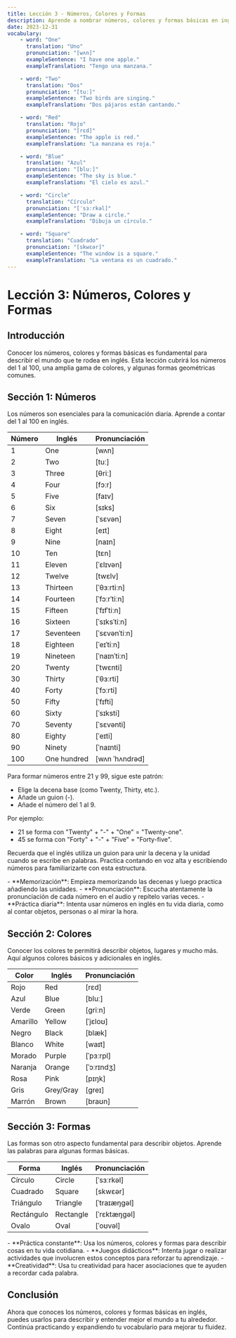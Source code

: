 ```yaml
---
title: Lección 3 - Números, Colores y Formas
description: Aprende a nombrar números, colores y formas básicas en inglés.
date: 2023-12-31
vocabulary:
    - word: "One"
      translation: "Uno"
      pronunciation: "[wʌn]"
      exampleSentence: "I have one apple."
      exampleTranslation: "Tengo una manzana."

    - word: "Two"
      translation: "Dos"
      pronunciation: "[tuː]"
      exampleSentence: "Two birds are singing."
      exampleTranslation: "Dos pájaros están cantando."

    - word: "Red"
      translation: "Rojo"
      pronunciation: "[rɛd]"
      exampleSentence: "The apple is red."
      exampleTranslation: "La manzana es roja."

    - word: "Blue"
      translation: "Azul"
      pronunciation: "[bluː]"
      exampleSentence: "The sky is blue."
      exampleTranslation: "El cielo es azul."

    - word: "Circle"
      translation: "Círculo"
      pronunciation: "[ˈsɜːrkəl]"
      exampleSentence: "Draw a circle."
      exampleTranslation: "Dibuja un círculo."

    - word: "Square"
      translation: "Cuadrado"
      pronunciation: "[skwɛər]"
      exampleSentence: "The window is a square."
      exampleTranslation: "La ventana es un cuadrado."
---
```


# Lección 3: Números, Colores y Formas

## Introducción

Conocer los números, colores y formas básicas es fundamental para describir el mundo que te rodea en inglés. Esta lección cubrirá los números del 1 al 100, una amplia gama de colores, y algunas formas geométricas comunes.

## Sección 1: Números

Los números son esenciales para la comunicación diaria. Aprende a contar del 1 al 100 en inglés.

| Número | Inglés      | Pronunciación  |
| ------ | ----------- | -------------- |
| 1      | One         | [wʌn]          |
| 2      | Two         | [tuː]          |
| 3      | Three       | [θriː]         |
| 4      | Four        | [fɔːr]         |
| 5      | Five        | [faɪv]         |
| 6      | Six         | [sɪks]         |
| 7      | Seven       | [ˈsɛvən]       |
| 8      | Eight       | [eɪt]          |
| 9      | Nine        | [naɪn]         |
| 10     | Ten         | [tɛn]          |
| 11     | Eleven      | [ˈɛlɪvən]      |
| 12     | Twelve      | [twɛlv]        |
| 13     | Thirteen    | [ˈθɜːrtiːn]    |
| 14     | Fourteen    | [ˈfɔːrˈtiːn]   |
| 15     | Fifteen     | [ˈfɪfˈtiːn]    |
| 16     | Sixteen     | [ˈsɪksˈtiːn]   |
| 17     | Seventeen   | [ˈsɛvənˈtiːn]  |
| 18     | Eighteen    | [ˈeɪˈtiːn]     |
| 19     | Nineteen    | [ˈnaɪnˈtiːn]   |
| 20     | Twenty      | [ˈtwɛnti]      |
| 30     | Thirty      | [ˈθɜːrti]      |
| 40     | Forty       | [ˈfɔːrti]      |
| 50     | Fifty       | [ˈfɪfti]       |
| 60     | Sixty       | [ˈsɪksti]      |
| 70     | Seventy     | [ˈsɛvənti]     |
| 80     | Eighty      | [ˈeɪti]        |
| 90     | Ninety      | [ˈnaɪnti]      |
| 100    | One hundred | [wʌn ˈhʌndrəd] |

<TextToSpeechPlayer mp3File={/src/assets/courses/english/_shared/lessons/lesson3/audio/numbers.mp3} />

Para formar números entre 21 y 99, sigue este patrón:

- Elige la decena base (como Twenty, Thirty, etc.).
- Añade un guion (-).
- Añade el número del 1 al 9.

Por ejemplo:

- 21 se forma con "Twenty" + "-" + "One" = "Twenty-one".
- 45 se forma con "Forty" + "-" + "Five" = "Forty-five".

Recuerda que el inglés utiliza un guion para unir la decena y la unidad cuando se escribe en palabras. Practica contando en voz alta y escribiendo números para familiarizarte con esta estructura.

<TipBox>
     - **Memorización**: Empieza memorizando las decenas y luego practica añadiendo las unidades.
     - **Pronunciación**: Escucha atentamente la pronunciación de cada número en el audio y repítelo varias veces.
     - **Práctica diaria**: Intenta usar números en inglés en tu vida diaria, como al contar objetos, personas o al mirar la hora.
</TipBox>

## Sección 2: Colores

Conocer los colores te permitirá describir objetos, lugares y mucho más. Aquí algunos colores básicos y adicionales en inglés.

| Color    | Inglés    | Pronunciación |
| -------- | --------- | ------------- |
| Rojo     | Red       | [rɛd]         |
| Azul     | Blue      | [bluː]        |
| Verde    | Green     | [ɡriːn]       |
| Amarillo | Yellow    | [ˈjɛloʊ]      |
| Negro    | Black     | [blæk]        |
| Blanco   | White     | [waɪt]        |
| Morado   | Purple    | [ˈpɜːrpl]     |
| Naranja  | Orange    | [ˈɔːrɪndʒ]    |
| Rosa     | Pink      | [pɪŋk]        |
| Gris     | Grey/Gray | [ɡreɪ]        |
| Marrón   | Brown     | [braʊn]       |

<TextToSpeechPlayer mp3File={/src/assets/courses/english/_shared/lessons/lesson3/audio/colors.mp3} />

## Sección 3: Formas

Las formas son otro aspecto fundamental para describir objetos. Aprende las palabras para algunas formas básicas.

| Forma      | Inglés    | Pronunciación |
| ---------- | --------- | ------------- |
| Círculo    | Circle    | [ˈsɜːrkəl]    |
| Cuadrado   | Square    | [skwɛər]      |
| Triángulo  | Triangle  | [ˈtraɪæŋɡəl]  |
| Rectángulo | Rectangle | [ˈrɛktæŋɡəl]  |
| Ovalo      | Oval      | [ˈoʊvəl]      |

<TextToSpeechPlayer mp3File={/src/assets/courses/english/_shared/lessons/lesson3/audio/shapes.mp3} />

<TipBox>
	- **Práctica constante**: Usa los números, colores y formas para describir cosas en tu vida cotidiana. 
    - **Juegos didácticos**: Intenta jugar o realizar actividades que involucren estos conceptos para reforzar tu aprendizaje. 
    - **Creatividad**: Usa tu creatividad para hacer asociaciones que te ayuden a recordar cada palabra.
</TipBox>

## Conclusión

Ahora que conoces los números, colores y formas básicas en inglés, puedes usarlos para describir y entender mejor el mundo a tu alrededor. Continúa practicando y expandiendo tu vocabulario para mejorar tu fluidez.
